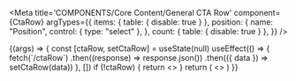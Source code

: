
<Meta
  title='COMPONENTS/Core Content/General CTA Row'
  component={CtaRow}
  argTypes={{
    items: { table: { disable: true } },
    position: {
      name: "Position",
      control: { type: "select" },
    },
    count: { table: { disable: true } },
  }}
/>

<Props of={CtaRow} />

<Preview>
  <Story name='General CTA Row' args={{ count: 3, position: "right" }}>
    {(args) => {
      const [ctaRow, setCtaRow] = useState(null)
      useEffect(() => {
        fetch(`/ctaRow`)
          .then((response) => response.json())
          .then(({ data }) => setCtaRow(data))
      }, [])
      if (!ctaRow) {
        return <></>
      }
      return (
        <>
          <CtaRow
            className='mb-10'
            items={ctaRow.item.slice(0, args.count)}
            position={args.position}
          />
        </>
      )
    }}
  </Story>
</Preview>
